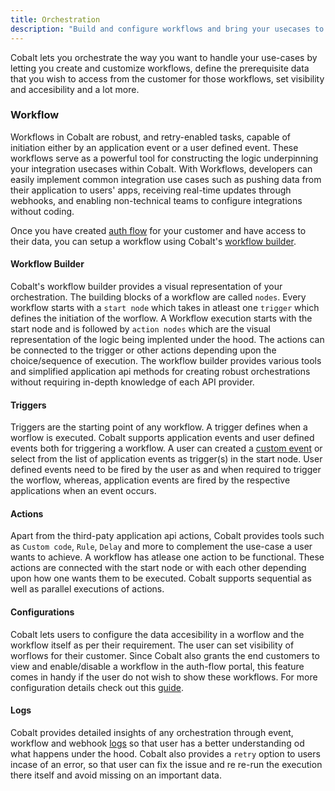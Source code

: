 ```yaml
---
title: Orchestration
description: "Build and configure workflows and bring your usecases to life"
---
```


Cobalt lets you orchestrate the way you want to handle your use-cases by letting you create and customize workflows, define the prerequisite data that you 
wish to access from the customer for those workflows, set visibility and accesibility and a lot more. 

### Workflow
Workflows in Cobalt are robust, and retry-enabled tasks, capable of initiation either by an application event or a user defined event. 
These workflows serve as a powerful tool for constructing the logic underpinning your integration usecases within Cobalt. With Workflows, developers can easily
implement common integration use cases such as pushing data from their application to users' apps, receiving real-time updates through webhooks, and enabling 
non-technical teams to configure integrations without coding.

Once you have created  [auth flow](/concepts/auth-flows) for your customer and have access to their data, you can setup a workflow using Cobalt's [workflow builder](/guides/workflow).

#### Workflow Builder
Cobalt's workflow builder provides a visual representation of your orchestration. The building blocks of a workflow are called `nodes`. Every workflow starts
with a `start node` which takes in atleast one `trigger` which defines the initiation of the worflow. A Workflow execution starts with the start node and is 
followed by `action nodes` which are the visual representation of the logic being implented under the hood. The actions can be connected to the trigger or other 
actions depending upon the choice/sequence of execution. The workflow builder provides various tools and simplified application api methods for creating robust orchestrations
without requiring in-depth knowledge of each API provider.

#### Triggers
Triggers are the starting point of any workflow. A trigger defines when a worflow is executed. Cobalt supports application events and user defined events both 
for triggering a workflow. A user can created a [custom event]() or select from the list of application events as trigger(s) in the start node. User defined events need
to be fired by the user as and when required to trigger the worflow, whereas, application events are fired by the respective applications when an event occurs.

#### Actions
Apart from the third-paty application api actions, Cobalt provides tools such as `Custom code`, `Rule`, `Delay` and more to complement the use-case a user wants to achieve.
A workflow has atlease one action to be functional. These actions are connected with the start node or with each other depending upon how one wants them to be executed.
Cobalt supports sequential as well as parallel executions of actions.

#### Configurations
Cobalt lets users to configure the data accesibility in a worflow and the workflow itself as per their requirement. The user can set visibility of worflows for their customer.
Since Cobalt also grants the end customers to view and enable/disable a workflow in the auth-flow portal, this feature comes in handy if the user do not wish to show
these workflows. For more configuration details check out this [guide](/guides/workflow).

#### Logs
Cobalt provides detailed insights of any orchestration through event, workflow and webhook [logs](/concepts/logs) so that user has a better understanding od what happens under the hood.
Cobalt also provides a `retry` option to users incase of an error, so that user can fix the issue and re re-run the execution there itself and avoid missing on an important data.